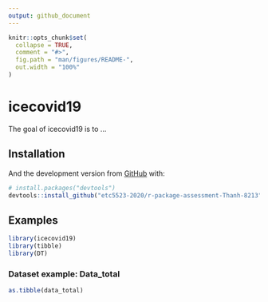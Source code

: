 ```yaml
---
output: github_document
---
```


<!-- README.md is generated from README.Rmd. Please edit that file -->

```r
knitr::opts_chunk$set(
  collapse = TRUE,
  comment = "#>",
  fig.path = "man/figures/README-",
  out.width = "100%"
)
```

# icecovid19

<!-- badges: start -->
<!-- badges: end -->

The goal of icecovid19 is to ...

## Installation


And the development version from [GitHub](https://github.com/) with:

``` r
# install.packages("devtools")
devtools::install_github("etc5523-2020/r-package-assessment-Thanh-8213")
```
## Examples


```r
library(icecovid19)
library(tibble)
library(DT)
```

### Dataset example: Data_total
```r
as.tibble(data_total)

```


